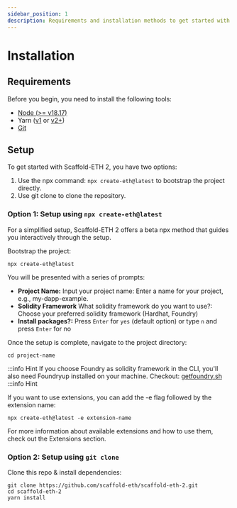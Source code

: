 ```yaml
---
sidebar_position: 1
description: Requirements and installation methods to get started with Scaffold ETH-2.
---
```


# Installation

## Requirements

Before you begin, you need to install the following tools:

- [Node (>= v18.17)](https://nodejs.org/en/download/)
- Yarn ([v1](https://classic.yarnpkg.com/en/docs/install/) or [v2+](https://yarnpkg.com/getting-started/install))
- [Git](https://git-scm.com/downloads)

## Setup

To get started with Scaffold-ETH 2, you have two options:

1. Use the npx command: `npx create-eth@latest` to bootstrap the project directly.
2. Use git clone to clone the repository.

### Option 1: Setup using `npx create-eth@latest`

For a simplified setup, Scaffold-ETH 2 offers a beta npx method that guides you interactively through the setup.

Bootstrap the project:

```
npx create-eth@latest
```

You will be presented with a series of prompts:

- **Project Name:** Input your project name: Enter a name for your project, e.g., my-dapp-example.
- **Solidity Framework** What solidity framework do you want to use?: Choose your preferred solidity framework (Hardhat, Foundry)
- **Install packages?:** Press `Enter` for `yes` (default option) or type `n` and press `Enter` for no

Once the setup is complete, navigate to the project directory:

```
cd project-name
```

:::info Hint
If you choose Foundry as solidity framework in the CLI, you'll also need Foundryup installed on your machine.
Checkout: [getfoundry.sh](https://getfoundry.sh/)
:::info Hint

If you want to use extensions, you can add the -e flag followed by the extension name:

```
npx create-eth@latest -e extension-name
```

For more information about available extensions and how to use them, check out the Extensions section.

### Option 2: Setup using `git clone`

Clone this repo & install dependencies:

```
git clone https://github.com/scaffold-eth/scaffold-eth-2.git
cd scaffold-eth-2
yarn install
```
